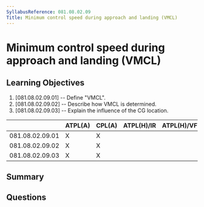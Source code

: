 ```yaml
---
SyllabusReference: 081.08.02.09
Title: Minimum control speed during approach and landing (VMCL)
---
```


# Minimum control speed during approach and landing (VMCL)

## Learning Objectives

1. [081.08.02.09.01] -- Define "VMCL".
2. [081.08.02.09.02] -- Describe how VMCL is determined.
3. [081.08.02.09.03] -- Explain the influence of the CG location.

|                 | ATPL(A) | CPL(A) | ATPL(H)/IR | ATPL(H)/VFR | CPL(H) | IR  | CBIR(A) |
| --------------- | ------- | ------ | ---------- | ----------- | ------ | --- | ------- |
| 081.08.02.09.01 | X       | X      |            |             |        |     |         |
| 081.08.02.09.02 | X       | X      |            |             |        |     |         |
| 081.08.02.09.03 | X       | X      |            |             |        |     |         |

## Summary

## Questions
